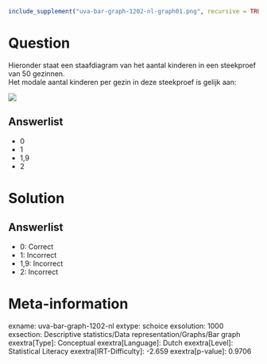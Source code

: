 ```r
include_supplement("uva-bar-graph-1202-nl-graph01.png", recursive = TRUE)
```

Question
========

Hieronder staat een staafdiagram van het aantal kinderen in een
steekproef van 50 gezinnen.\
Het modale aantal kinderen per gezin in deze steekproef is gelijk aan:

![](uva-bar-graph-1202-nl-graph01.png)

Answerlist
----------

* 0
* 1
* 1,9
* 2

Solution
========

Answerlist
----------

* 0: Correct
* 1: Incorrect
* 1,9: Incorrect
* 2: Incorrect

Meta-information
================
exname: uva-bar-graph-1202-nl
extype: schoice
exsolution: 1000
exsection: Descriptive statistics/Data representation/Graphs/Bar graph
exextra[Type]: Conceptual
exextra[Language]: Dutch
exextra[Level]: Statistical Literacy
exextra[IRT-Difficulty]: -2.659
exextra[p-value]: 0.9706
